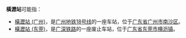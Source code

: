 '''橫瀝站'''可能指：
*[[橫瀝站_(广州)|橫瀝站 (广州)]]，是[[广州地铁18号线|广州地铁18号线]]的一座车站，位于[[广东省|广东省]][[广州市|广州市]][[南沙区_(广州市)|南沙区]]。
*[[橫瀝站_(东莞)|橫瀝站 (东莞)]]，是[[广深铁路|广深铁路]]的一座废止车站，位于[[广东省|广东省]][[东莞市|东莞市]][[横沥镇_(东莞市)|横沥镇]]。
{{disambig|cat=三字车站名消歧义}}